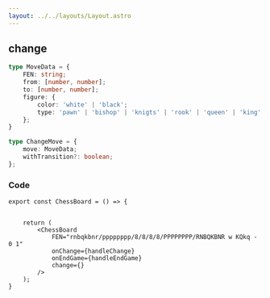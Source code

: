 ```yaml
---
layout: ../../layouts/Layout.astro
---
```


## change

```ts
type MoveData = {
    FEN: string;
    from: [number, number];
    to: [number, number];
    figure: { 
        color: 'white' | 'black';
        type: 'pawn' | 'bishop' | 'knigts' | 'rook' | 'queen' | 'king';
    };
}

type ChangeMove = {
    move: MoveData;
    withTransition?: boolean;
};
```

### Code
```tsx
export const ChessBoard = () => {
    

    return (
        <ChessBoard 
			FEN="rnbqkbnr/pppppppp/8/8/8/8/PPPPPPPP/RNBQKBNR w KQkq - 0 1"
			onChange={handleChange}
			onEndGame={handleEndGame}
            change={}
		/>
    );
}
```
